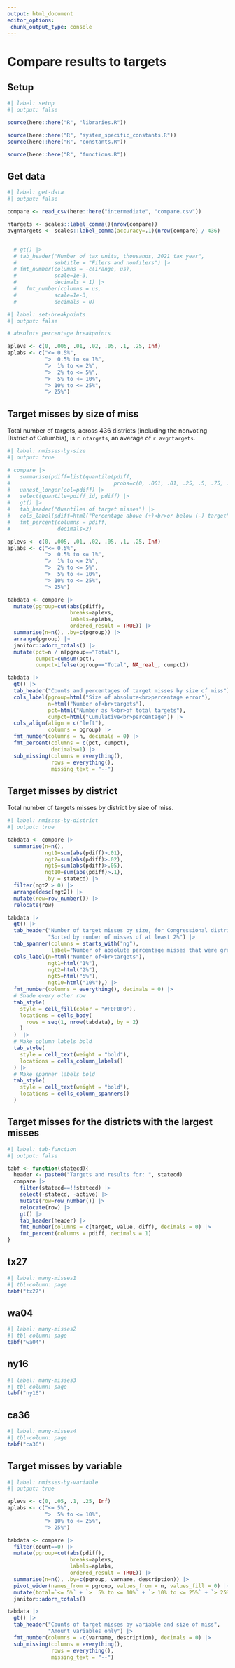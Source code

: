 ```yaml
---
output: html_document
editor_options: 
 chunk_output_type: console
---
```


# Compare results to targets


## Setup

```r
#| label: setup
#| output: false

source(here::here("R", "libraries.R"))

source(here::here("R", "system_specific_constants.R"))
source(here::here("R", "constants.R"))

source(here::here("R", "functions.R"))

```

## Get data

```r
#| label: get-data
#| output: false

compare <- read_csv(here::here("intermediate", "compare.csv"))

ntargets <- scales::label_comma()(nrow(compare))
avgntargets <- scales::label_comma(accuracy=.1)(nrow(compare) / 436)


  # gt() |> 
  # tab_header("Number of tax units, thousands, 2021 tax year",
  #            subtitle = "Filers and nonfilers") |> 
  # fmt_number(columns = -c(irange, us),
  #            scale=1e-3,
  #            decimals = 1) |> 
  #   fmt_number(columns = us,
  #            scale=1e-3,
  #            decimals = 0)

```


```r
#| label: set-breakpoints
#| output: false

# absolute percentage breakpoints

aplevs <- c(0, .005, .01, .02, .05, .1, .25, Inf)
aplabs <- c("<= 0.5%",
            ">  0.5% to <= 1%",
            ">  1% to <= 2%",
            ">  2% to <= 5%",
            ">  5% to <= 10%",
            "> 10% to <= 25%",
            "> 25%")


```


## Target misses by size of miss

Total number of targets, across 436 districts (including the nonvoting District of Columbia), is `r ntargets`, an average of `r avgntargets`.

```r
#| label: nmisses-by-size
#| output: true

# compare |> 
#   summarise(pdiff=list(quantile(pdiff,
#                                 probs=c(0, .001, .01, .25, .5, .75, .99, .999, 1)))) |> 
#   unnest_longer(col=pdiff) |> 
#   select(quantile=pdiff_id, pdiff) |> 
#   gt() |> 
#   tab_header("Quantiles of target misses") |> 
#   cols_label(pdiff=html("Percentage above (+)<br>or below (-) target")) |> 
#   fmt_percent(columns = pdiff,
#               decimals=2)

aplevs <- c(0, .005, .01, .02, .05, .1, .25, Inf)
aplabs <- c("<= 0.5%",
            ">  0.5% to <= 1%",
            ">  1% to <= 2%",
            ">  2% to <= 5%",
            ">  5% to <= 10%",
            "> 10% to <= 25%",
            "> 25%")

tabdata <- compare |>
  mutate(pgroup=cut(abs(pdiff),
                    breaks=aplevs,
                    labels=aplabs,
                    ordered_result = TRUE)) |>
  summarise(n=n(), .by=c(pgroup)) |>
  arrange(pgroup) |>
  janitor::adorn_totals() |>
  mutate(pct=n / n[pgroup=="Total"],
         cumpct=cumsum(pct),
         cumpct=ifelse(pgroup=="Total", NA_real_, cumpct))

tabdata |> 
  gt() |> 
  tab_header("Counts and percentages of target misses by size of miss") |> 
  cols_label(pgroup=html("Size of absolute<br>percentage error"),
             n=html("Number of<br>targets"),
             pct=html("Number as %<br>of total targets"),
             cumpct=html("Cumulative<br>percentage")) |> 
  cols_align(align = c("left"),
             columns = pgroup) |> 
  fmt_number(columns = n, decimals = 0) |> 
  fmt_percent(columns = c(pct, cumpct),
              decimals=1) |> 
  sub_missing(columns = everything(),
              rows = everything(),
              missing_text = "--")

```


## Target misses by district

Total number of targets misses by district by size of miss.

```r
#| label: nmisses-by-district
#| output: true

tabdata <- compare |> 
  summarise(n=n(),
            ngt1=sum(abs(pdiff)>.01),
            ngt2=sum(abs(pdiff)>.02),
            ngt5=sum(abs(pdiff)>.05),
            ngt10=sum(abs(pdiff)>.1),
            .by = statecd) |> 
  filter(ngt2 > 0) |> 
  arrange(desc(ngt2)) |> 
  mutate(row=row_number()) |> 
  relocate(row)

tabdata |> 
  gt() |> 
  tab_header("Number of target misses by size, for Congressional districts with at least one absolute miss > 2%",
             "Sorted by number of misses of at least 2%") |> 
  tab_spanner(columns = starts_with("ng"),
              label="Number of absolute percentage misses that were greater than:") |> 
  cols_label(n=html("Number of<br>targets"),
             ngt1=html("1%"),
             ngt2=html("2%"),
             ngt5=html("5%"),
             ngt10=html("10%"),) |> 
  fmt_number(columns = everything(), decimals = 0) |> 
  # Shade every other row
  tab_style(
    style = cell_fill(color = "#F0F0F0"),
    locations = cells_body(
      rows = seq(1, nrow(tabdata), by = 2)
    )
  )  |> 
  # Make column labels bold
  tab_style(
    style = cell_text(weight = "bold"),
    locations = cells_column_labels()
  ) |> 
  # Make spanner labels bold
  tab_style(
    style = cell_text(weight = "bold"),
    locations = cells_column_spanners()
  )

```

## Target misses for the districts with the largest misses

```r
#| label: tab-function
#| output: false

tabf <- function(statecd){
  header <- paste0("Targets and results for: ", statecd)
  compare |> 
    filter(statecd==!!statecd) |>
    select(-statecd, -active) |> 
    mutate(row=row_number()) |> 
    relocate(row) |> 
    gt() |> 
    tab_header(header) |> 
    fmt_number(columns = c(target, value, diff), decimals = 0) |> 
    fmt_percent(columns = pdiff, decimals = 1)
}

```

## tx27

```r
#| label: many-misses1
#| tbl-column: page
tabf("tx27")
```

## wa04

```r
#| label: many-misses2
#| tbl-column: page
tabf("wa04")
```

## ny16

```r
#| label: many-misses3
#| tbl-column: page
tabf("ny16")
```

## ca36

```r
#| label: many-misses4
#| tbl-column: page
tabf("ca36")
```


## Target misses by variable

```r
#| label: nmisses-by-variable
#| output: true

aplevs <- c(0, .05, .1, .25, Inf)
aplabs <- c("<= 5%",
            ">  5% to <= 10%",
            "> 10% to <= 25%",
            "> 25%")

tabdata <- compare |>
  filter(count==0) |> 
  mutate(pgroup=cut(abs(pdiff),
                    breaks=aplevs,
                    labels=aplabs,
                    ordered_result = TRUE)) |>
  summarise(n=n(), .by=c(pgroup, varname, description)) |>
  pivot_wider(names_from = pgroup, values_from = n, values_fill = 0) |> 
  mutate(total=`<= 5%` + `>  5% to <= 10%` + `> 10% to <= 25%` + `> 25%`) |> 
  janitor::adorn_totals()

tabdata |> 
  gt() |> 
  tab_header("Counts of target misses by variable and size of miss",
             "Amount variables only") |>
  fmt_number(columns = -c(varname, description), decimals = 0) |> 
  sub_missing(columns = everything(),
              rows = everything(),
              missing_text = "--")

```


